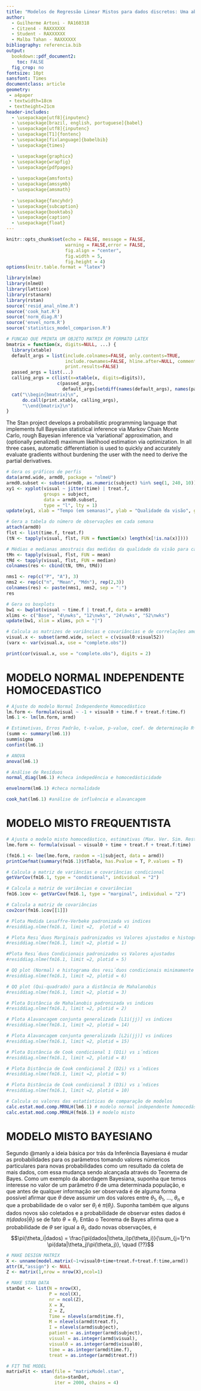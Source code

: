 ```yaml
---
title: "Modelos de Regressão Linear Mistos para dados discretos: Uma abordagem utilizando MCMC através do Stan integrado ao R."
author: 
  - Guilherme Artoni - RA160318
  - Citzen4 - RAXXXXXX
  - Student - RAXXXXXX
  - Malba Tahan - RAXXXXXX
bibliography: referencia.bib
output: 
  bookdown::pdf_document2:
    toc: FALSE
  fig_crop: no
fontsize: 10pt
sansfont: Times
documentclass: article
geometry: 
 - a4paper
 - textwidth=18cm
 - textheight=21cm
header-includes:
  - \usepackage[utf8]{inputenc}
  - \usepackage[brazil, english, portuguese]{babel}
  - \usepackage[utf8]{inputenc}
  - \usepackage[T1]{fontenc}
  - \usepackage[fixlanguage]{babelbib}
  - \usepackage{times}

  - \usepackage{graphicx}
  - \usepackage{wrapfig}
  - \usepackage{pdfpages}
  
  - \usepackage{amsfonts}
  - \usepackage{amssymb}
  - \usepackage{amsmath}
  
  - \usepackage{fancyhdr}
  - \usepackage{subcaption}
  - \usepackage{booktabs}
  - \usepackage{caption}
  - \usepackage{float}
---
```


```r
knitr::opts_chunk$set(echo = FALSE, message = FALSE,
                      warning = FALSE,error = FALSE,
                      fig.align = "center",
                      fig.width = 5,
                      fig.height = 4)
options(knitr.table.format = "latex")
```

```r
library(nlme)
library(nlmeU)
library(lattice)
library(rstanarm)
library(rstan)
source('resid_anal_nlme.R')
source('cook_hat.R')
source('norm_diag.R')
source('envel_norm.R')
source('statistics_model_comparison.R')

# FUNCAO QUE PRINTA UM OBJETO MATRIX EM FORMATO LATEX
bmatrix = function(x, digits=NULL, ...) {
  library(xtable)
  default_args = list(include.colnames=FALSE, only.contents=TRUE,
                      include.rownames=FALSE, hline.after=NULL, comment=FALSE,
                      print.results=FALSE)
  passed_args = list(...)
  calling_args = c(list(x=xtable(x, digits=digits)),
                   c(passed_args,
                     default_args[setdiff(names(default_args), names(passed_args))]))
  cat("\\begin{bmatrix}\n",
      do.call(print.xtable, calling_args),
      "\\end{bmatrix}\n")
}
```

The Stan project develops a probabilistic programming language that implements full Bayesian statistical inference via Markov Chain Monte Carlo, rough Bayesian inference via 'variational' approximation, and (optionally penalized) maximum likelihood estimation via optimization. In all three cases, automatic differentiation is used to quickly and accurately evaluate gradients without burdening the user with the need to derive the partial derivatives.

```r
# Gera os gráficos de perfis
data(armd.wide, armd0, package = "nlmeU")
armd0.subset <- subset(armd0, as.numeric(subject) %in% seq(1, 240, 10))
xy1 <- xyplot(visual ~ jitter(time) | treat.f,
              groups = subject,
              data = armd0.subset,
              type = "l", lty = 1)
update(xy1, xlab = "Tempo (em semanas)", ylab = "Qualidade da visão", grid = "h")
```

```r
# Gera a tabela do número de observações em cada semana
attach(armd0)
flst <- list(time.f, treat.f)
(tN <- tapply(visual, flst, FUN = function(x) length(x[!is.na(x)])))
```

```r
# Médias e medianas amostrais das medidas da qualidade da visão para cada semana observada
tMn <- tapply(visual, flst, FUN = mean)
tMd <- tapply(visual, flst, FUN = median)
colnames(res <- cbind(tN, tMn, tMd))

nms1 <- rep(c("P", "A"), 3)
nms2 <- rep(c("n", "Mean", "Mdn"), rep(2,3))
colnames(res) <- paste(nms1, nms2, sep = ":")
res
```

```r
# Gera os boxplots
bw1 <- bwplot(visual ~ time.f | treat.f, data = armd0)
xlims <- c("Base", "4\nwks", "12\nwks", "24\nwks", "52\nwks")
update(bw1, xlim = xlims, pch = "|")
```

```r
# Calcula as matrizes de variâncias e covariâncias e de correlações amostrais
visual.x <- subset(armd.wide, select = c(visual0:visual52))
(varx <- var(visual.x, use = "complete.obs"))

print(cor(visual.x, use = "complete.obs"), digits = 2)
```

# MODELO NORMAL INDEPENDENTE HOMOCEDASTICO

```r
# Ajuste do modelo Normal Independente Homocedástico
lm.form <- formula(visual ~ -1 + visual0 + time.f + treat.f:time.f)
lm6.1 <- lm(lm.form, armd)
```

```r
# Estimativas, Erros Padrão, t-value, p-value, coef. de determinação R² e R² ajustado e interv. conf.
(summ <- summary(lm6.1))
summ$sigma
confint(lm6.1)
```

```r
# ANOVA
anova(lm6.1)
```

```r
# Análise de Resíduos
normal_diag(lm6.1) #checa indepedência e homocedásticidade
```

```r
envelnorm(lm6.1) #checa normalidade
```

```r
cook_hat(lm6.1) #análise de influência e alavancagem
```

# MODELO MISTO FREQUENTISTA

```r
# Ajusta o modelo misto homocedástico, estimativas (Max. Ver. Sim. Restrita), erros padrão, graus de liberdade, t-value, p-value
lme.form <- formula(visual ~ visual0 + time + treat.f + treat.f:time)

(fm16.1 <- lme(lme.form, random = ~1|subject, data = armd))
printCoefmat(summary(fm16.1)$tTable, has.Pvalue = T, P.values = T)
```

```r
# Calcula a matriz de variâncias e covariâncias condicional
getVarCov(fm16.1, type = "conditional", individual = "2")
```

```r
# Calcula a matriz de variâncias e covariâncias 
fm16.1cov <- getVarCov(fm16.1, type = "marginal", individual = "2")
```

```r
# Calcula a matriz de covariâncias
cov2cor(fm16.1cov[[1]])
```

```r
# Plota Medida Lesaffre-Verbeke padronizada vs indices
#residdiag.nlme(fm16.1, limit =2,  plotid = 4)
```

```r
# Plota Resı́duos Marginais padronizados vs Valores ajustados e histograma correspondente
#residdiag.nlme(fm16.1, limit =2, plotid = 1)
```

```r
#Plota Resı́duos Condicionais padronizados vs Valores ajustados
#residdiag.nlme(fm16.1, limit =2, plotid = 5)
```

```r
# QQ plot (Normal) e histograma dos resı́duos condicionais minimamente confundidos padronizados
#residdiag.nlme(fm16.1, limit =2, plotid = 6)
```

```r
# QQ plot (Qui-quadrado) para a distância de Mahalanobis
#residdiag.nlme(fm16.1, limit =2, plotid = 3)
```

```r
# Plota Distância de Mahalanobis padronizada vs indices
#residdiag.nlme(fm16.1, limit =2, plotid = 2)
```

```r
# Plota Alavancagem conjunta generalizada [L1i(jj)] vs indices
#residdiag.nlme(fm16.1, limit =2, plotid = 14)
```

```r
# Plota Alavancagem conjunta generalizada [L2i(jj)] vs indices
#residdiag.nlme(fm16.1, limit =2, plotid = 15)
```

```r
# Plota Distância de Cook condicional 1 (D1i) vs ı́ndices
#residdiag.nlme(fm16.1, limit =2, plotid = 8)
```

```r
# Plota Distância de Cook condicional 2 (D2i) vs ı́ndices
#residdiag.nlme(fm16.1, limit =2, plotid = 9)
```

```r
# Plota Distância de Cook condicional 3 (D3i) vs ı́ndices
#residdiag.nlme(fm16.1, limit =2, plotid = 10)
```

```r
# Calcula os valores das estatísticas de comparação de modelos
calc.estat.mod.comp.MRNLH(lm6.1) # modelo normal independente homocedástico
calc.estat.mod.comp.MRNLH(fm16.1) # modelo misto
```

# MODELO MISTO BAYESIANO

Segundo @manly a ideia básica por trás da Inferência Bayesiana é mudar as probabilidades para os parâmetros tomando valores númericos particulares para novas probabilidades como um resultado da coleta de mais dados, com essa mudança sendo alcançada através do Teorema de Bayes.
Como um exemplo da abordagem Bayesiana, suponha que temos interesse no valor de um parâmetro $\theta$ de uma determinada população, e que antes de qualquer informação ser observada é de alguma forma possível afirmar que $\theta$ deve assumir um dos valores entre $\theta_1$, $\theta_1$, $\dots$, $\theta_n$ e que a probabilidade de o valor ser $\theta_i$ é $\pi(\theta_i)$.
Suponha também que alguns dados novos são coletados e a probabilidade de observar estes dados é $\pi(dados|\theta_i)$ se de fato $\theta = \theta_i$. Então o Teorema de Bayes afirma que a probabilidade de $\theta$ ser igual a $\theta_i$, dado novas observações, é 
$$\pi(\theta_i|dados) = \frac{\pi(dados|\theta_i)p(\theta_i)}{\sum_{j=1}^n \pi(data|\theta_j)\pi(\theta_j)}, \quad (??)$$



```r
# MAKE DESIGN MATRIX
X <- unname(model.matrix(~1+visual0+time+treat.f+treat.f:time,armd))
attr(X,"assign") <- NULL
Z <- matrix(1,nrow = nrow(X),ncol=1)

# MAKE STAN DATA
stanDat <- list(N = nrow(X),
                P = ncol(X),
                nr = ncol(Z),
                X = X,
                Z = Z,
                Time = nlevels(armd$time.f),
                M = nlevels(armd$treat.f),
                I = nlevels(armd$subject),
                patient = as.integer(armd$subject),
                visual = as.integer(armd$visual),
                visual0 = as.integer(armd$visual0),
                time = as.integer(armd$time.f),
                treat = as.integer(armd$treat.f))

# FIT THE MODEL
matrixFit <- stan(file = "matrixModel.stan",
                  data=stanDat,
                  iter = 2000, chains = 4)
```


